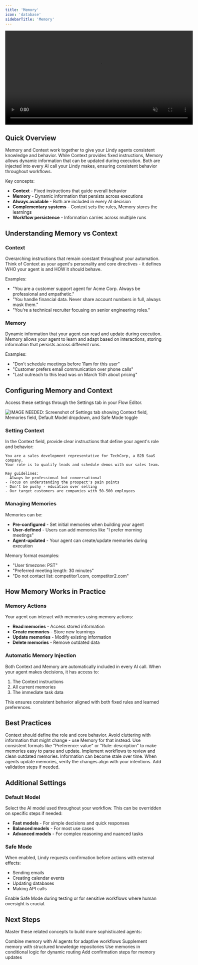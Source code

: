 ```yaml
---
title: 'Memory'
icon: 'database'
sidebarTitle: 'Memory'
---
```


<div style={{ display: 'flex', justifyContent: 'center', margin: '2rem 0' }}>
  <div className="video-card">
    <video
      src="https://lindyfiles.nyc3.cdn.digitaloceanspaces.com/triggers.mp4"
      width="600"
      autoPlay
      muted
      loop
      playsInline
      style={{ display: 'block', width: '100%', borderRadius: '16px' }}
    />
  </div>
</Frame>

## Quick Overview

Memory and Context work together to give your Lindy agents consistent knowledge and behavior. While Context provides fixed instructions, Memory allows dynamic information that can be updated during execution. Both are injected into every AI call your Lindy makes, ensuring consistent behavior throughout workflows.

Key concepts:
- **Context** - Fixed instructions that guide overall behavior
- **Memory** - Dynamic information that persists across executions
- **Always available** - Both are included in every AI decision
- **Complementary systems** - Context sets the rules, Memory stores the learnings
- **Workflow persistence** - Information carries across multiple runs


## Understanding Memory vs Context

### Context
Overarching instructions that remain constant throughout your automation. Think of Context as your agent's personality and core directives - it defines WHO your agent is and HOW it should behave.

Examples:
- "You are a customer support agent for Acme Corp. Always be professional and empathetic."
- "You handle financial data. Never share account numbers in full, always mask them."
- "You're a technical recruiter focusing on senior engineering roles."

### Memory
Dynamic information that your agent can read and update during execution. Memory allows your agent to learn and adapt based on interactions, storing information that persists across different runs.

Examples:
- "Don't schedule meetings before 11am for this user"
- "Customer prefers email communication over phone calls"
- "Last outreach to this lead was on March 15th about pricing"


## Configuring Memory and Context

Access these settings through the Settings tab in your Flow Editor.

<Frame>
  <img src="/lindy-brand-assets/memory-context-settings-page.png" alt="IMAGE NEEDED: Screenshot of Settings tab showing Context field, Memories field, Default Model dropdown, and Safe Mode toggle" />
</Frame>

### Setting Context

In the Context field, provide clear instructions that define your agent's role and behavior:

```
You are a sales development representative for TechCorp, a B2B SaaS company. 
Your role is to qualify leads and schedule demos with our sales team.

Key guidelines:
- Always be professional but conversational
- Focus on understanding the prospect's pain points
- Don't be pushy - education over selling
- Our target customers are companies with 50-500 employees
```

### Managing Memories

Memories can be:
- **Pre-configured** - Set initial memories when building your agent
- **User-defined** - Users can add memories like "I prefer morning meetings"
- **Agent-updated** - Your agent can create/update memories during execution

Memory format examples:
- "User timezone: PST"
- "Preferred meeting length: 30 minutes"
- "Do not contact list: competitor1.com, competitor2.com"


## How Memory Works in Practice

### Memory Actions

Your agent can interact with memories using memory actions:
- **Read memories** - Access stored information
- **Create memories** - Store new learnings
- **Update memories** - Modify existing information
- **Delete memories** - Remove outdated data

### Automatic Memory Injection

Both Context and Memory are automatically included in every AI call. When your agent makes decisions, it has access to:
1. The Context instructions
2. All current memories
3. The immediate task data

This ensures consistent behavior aligned with both fixed rules and learned preferences.


## Best Practices

<AccordionGroup>
  <Accordion title="Keep Context Focused">
    Context should define the role and core behavior. Avoid cluttering with information that might change - use Memory for that instead.
  </Accordion>
  
  <Accordion title="Structure Memories Clearly">
    Use consistent formats like "Preference: value" or "Rule: description" to make memories easy to parse and update.
  </Accordion>
  
  <Accordion title="Regular Memory Cleanup">
    Implement workflows to review and clean outdated memories. Information can become stale over time.
  </Accordion>
  
  <Accordion title="Test Memory Updates">
    When agents update memories, verify the changes align with your intentions. Add validation steps if needed.
  </Accordion>
</AccordionGroup>


## Additional Settings

### Default Model
Select the AI model used throughout your workflow. This can be overridden on specific steps if needed:
- **Fast models** - For simple decisions and quick responses
- **Balanced models** - For most use cases
- **Advanced models** - For complex reasoning and nuanced tasks

### Safe Mode
When enabled, Lindy requests confirmation before actions with external effects:
- Sending emails
- Creating calendar events  
- Updating databases
- Making API calls

<Tip>
Enable Safe Mode during testing or for sensitive workflows where human oversight is crucial.
</Tip>


## Next Steps

Master these related concepts to build more sophisticated agents:

<CardGroup cols={2}>
  <Card title="AI Agents" href="/fundamentals/lindy-101/ai-agents" icon="brain">
    Combine memory with AI agents for adaptive workflows
  </Card>
  <Card title="Knowledge Base" href="/fundamentals/lindy-101/knowledge-base" icon="books">
    Supplement memory with structured knowledge repositories
  </Card>
  <Card title="Conditions" href="/fundamentals/lindy-101/conditions" icon="code-branch">
    Use memories in conditional logic for dynamic routing
  </Card>
  <Card title="Human in the Loop" href="/testing/human-in-the-loop" icon="user-check">
    Add confirmation steps for memory updates
  </Card>
</CardGroup>
